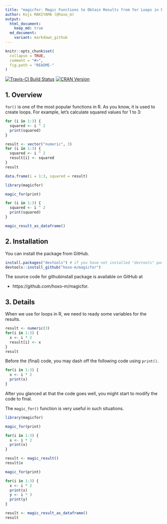 ```yaml
---
title: "magicfor: Magic Functions to Obtain Results from for Loops in R"
author: Koji MAKIYAMA (@hoxo_m)
output: 
  html_document:
    keep_md: true
  md_document:
    variant: markdown_github
---
```


<!-- README.md is generated from README.Rmd. Please edit that file -->

```r
knitr::opts_chunk$set(
  collapse = TRUE,
  comment = "#>",
  fig.path = "README-"
)
```

[![Travis-CI Build Status](https://travis-ci.org/hoxo-m/magicfor.svg?branch=master)](https://travis-ci.org/hoxo-m/magicfor)
[![CRAN Version](http://www.r-pkg.org/badges/version/magicfor)](https://cran.r-project.org/package=magicfor)

## 1. Overview

`for()` is one of the most popular functions in R.
As you know, it is used to create loops.
For example, let's calculate squared values for 1 to 3:

```r
for (i in 1:3) {
  squared <- i ^ 2
  print(squared)
}
```

```r
result <- vector("numeric", 3)
for (i in 1:3) {
  squared <- i ^ 2
  result[i] <- squared
}
result
```

```r
data.frame(i = 1:3, squared = result)
```

```r
library(magicfor)

magic_for(print)

for (i in 1:3) {
  squared <- i ^ 2
  print(squared)
}

magic_result_as_dataframe()
```

## 2. Installation

You can install the package from GitHub.

```r
install.packages("devtools") # if you have not installed "devtools" package
devtools::install_github("hoxo-m/magicfor")
```

The source code for githubinstall package is available on GitHub at

- https://github.com/hoxo-m/magicfor.

## 3. Details

When we use for loops in R, we need to ready some variables for the results.

```r
result <- numeric(3)
for(i in 1:3) {
  x <- i * 2
  result[i] <- x
}
result
```

Before the (final) code, you may dash off the following code using `print()`.

```r
for(i in 1:3) {
  x <- i * 2
  print(x)
}
```

After you glanced at that the code goes well, you might start to modify the code to final.

The `magic_for()` function is very useful in such situations.

```r
library(magicfor)

magic_for(print)

for(i in 1:3) {
  x <- i * 2
  print(x)
}

result <- magic_result()
result$x
```

```r
magic_for(print)

for(i in 1:3) {
  x <- i * 2
  print(x)
  y <- i * 3
  print(y)
}

result <- magic_result_as_dataframe()
result
```

